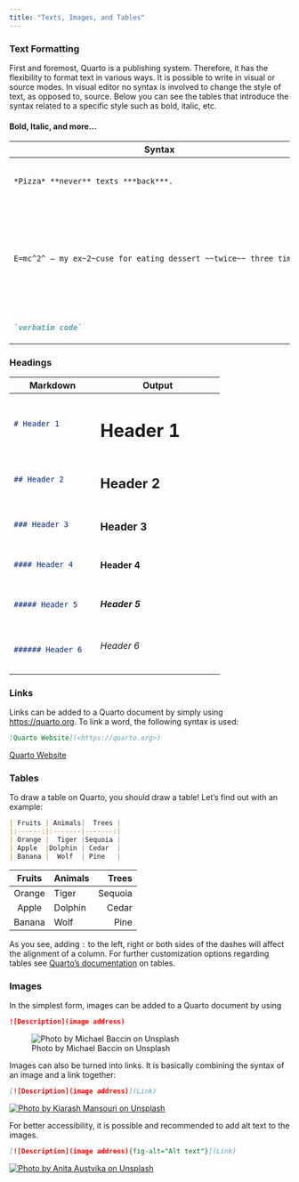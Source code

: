 ```yaml
---
title: "Texts, Images, and Tables"
---
```


### Text Formatting

First and foremost, Quarto is a publishing system. Therefore, it has the flexibility to format text in various ways. It is possible to write in visual or source modes. In visual editor no syntax is involved to change the style of text, as opposed to, source. Below you can see the tables that introduce the syntax related to a specific style such as bold, italic, etc.

#### Bold, Italic, and more...

+------------------------------------------------------------------+------------------------------------------------------------------+
| Syntax                                                           | Output                                                           |
+==================================================================+==================================================================+
| ``` markdown                                                     | *Pizza* **never** texts ***back***.                              |
| *Pizza* **never** texts ***back***.                              |                                                                  |
| ```                                                              |                                                                  |
+------------------------------------------------------------------+------------------------------------------------------------------+
| ``` markdown                                                     | E=mc^2^ — my ex~2~cuse for eating dessert ~~twice~~ three times! |
| E=mc^2^ — my ex~2~cuse for eating dessert ~~twice~~ three times! |                                                                  |
| ```                                                              |                                                                  |
+------------------------------------------------------------------+------------------------------------------------------------------+
| ``` markdown                                                     | `verbatim code`                                                  |
| `verbatim code`                                                  |                                                                  |
| ```                                                              |                                                                  |
+------------------------------------------------------------------+------------------------------------------------------------------+

### Headings

+-----------------+-----------------------------------+
| Markdown        | Output                            |
+=================+===================================+
| ``` markdown    | # Header 1 {.heading-output}      |
| # Header 1      |                                   |
| ```             |                                   |
+-----------------+-----------------------------------+
| ``` markdown    | ## Header 2 {.heading-output}     |
| ## Header 2     |                                   |
| ```             |                                   |
+-----------------+-----------------------------------+
| ``` markdown    | ### Header 3 {.heading-output}    |
| ### Header 3    |                                   |
| ```             |                                   |
+-----------------+-----------------------------------+
| ``` markdown    | #### Header 4 {.heading-output}   |
| #### Header 4   |                                   |
| ```             |                                   |
+-----------------+-----------------------------------+
| ``` markdown    | ##### Header 5 {.heading-output}  |
| ##### Header 5  |                                   |
| ```             |                                   |
+-----------------+-----------------------------------+
| ``` markdown    | ###### Header 6 {.heading-output} |
| ###### Header 6 |                                   |
| ```             |                                   |
+-----------------+-----------------------------------+

### Links 

Links can be added to a Quarto document by simply using <https://quarto.org>. To link a word, the following syntax is used:
``` markdown
[Quarto Website](<https://quarto.org>)
```
[Quarto Website](<https://quarto.org>)

### Tables

To draw a table on Quarto, you should draw a table! Let's find out with an example:

``` markdown
| Fruits | Animals|  Trees |
|:------:|:-------|-------:|
| Orange |  Tiger |Sequoia |
| Apple  |Dolphin | Cedar  |
| Banana |  Wolf  | Pine   |
```

| Fruits | Animals|  Trees |
|:------:|:-------|-------:|
| Orange |  Tiger |Sequoia |
| Apple  |Dolphin | Cedar  |
| Banana |  Wolf  | Pine   |

As you see, adding `:` to the left,  right or both sides of the dashes will affect the alignment of a column. For further customization options regarding tables see [Quarto's documentation](https://quarto.org/docs/authoring/tables.html) on tables.

### Images

In the simplest form, images can be added to a Quarto document by using 
``` markdown 
![Description](image address)
```
![Photo by Michael Baccin on Unsplash](..\images\Yellow House.jpg)

Images can also be turned into links. It is basically combining the syntax of an image and a link together:
``` markdown 
[![Description](image address)](Link)
```
[![Photo by Kiarash Mansouri on Unsplash](..\images\Up.jpg)](https://unsplash.com/photos/a-yellow-house-with-a-mountain-in-the-background-ZcIquAS0T-I)


For better accessibility, it is possible and recommended to add alt text to the images.

``` markdown 
[![Description](image address){fig-alt="Alt text"}](Link)
``` 

[![Photo by Anita Austvika on Unsplash](..\images\Vase.jpg){fig-alt="A vase with yellow, red, purple and white flowers."}](https://unsplash.com/photos/a-white-pitcher-filled-with-flowers-on-top-of-a-table-6hZbcPBdyek)
